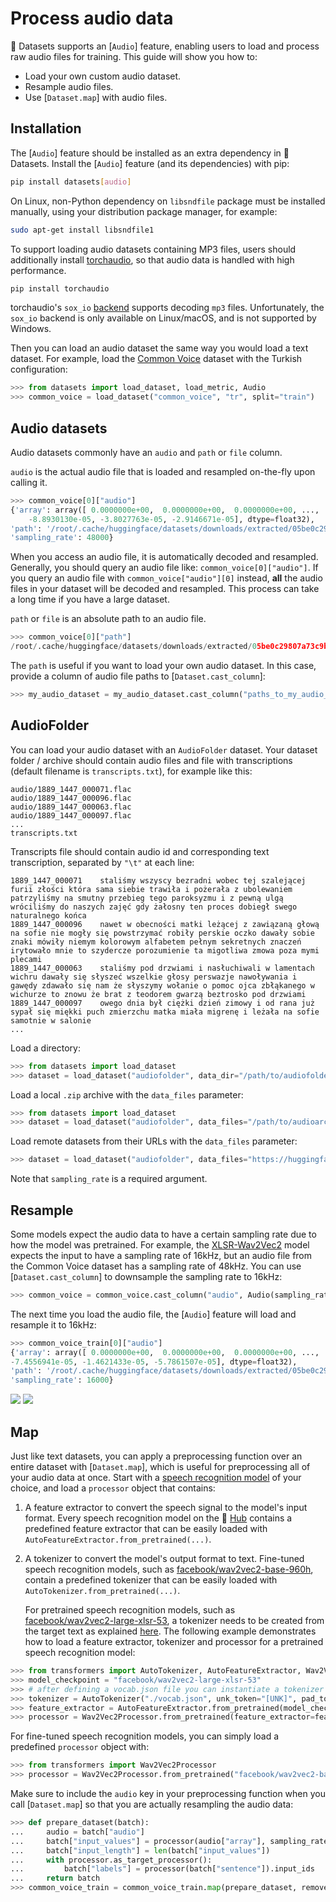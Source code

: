 # Process audio data

🤗 Datasets supports an [`Audio`] feature, enabling users to load and process raw audio files for training. This guide will show you how to:

- Load your own custom audio dataset.
- Resample audio files.
- Use [`Dataset.map`] with audio files.

## Installation

The [`Audio`] feature should be installed as an extra dependency in 🤗 Datasets. Install the [`Audio`] feature (and its dependencies) with pip:

```bash
pip install datasets[audio]
```

<Tip warning={true}>

On Linux, non-Python dependency on `libsndfile` package must be installed manually, using your distribution package manager, for example:

```bash
sudo apt-get install libsndfile1
```

</Tip>

To support loading audio datasets containing MP3 files, users should additionally install [torchaudio](https://pytorch.org/audio/stable/index.html), so that audio data is handled with high performance.

```bash
pip install torchaudio
```

<Tip warning={true}>

torchaudio's `sox_io` [backend](https://pytorch.org/audio/stable/backend.html#) supports decoding `mp3` files. Unfortunately, the `sox_io` backend is only available on Linux/macOS, and is not supported by Windows.

</Tip>

Then you can load an audio dataset the same way you would load a text dataset. For example, load the [Common Voice](https://huggingface.co/datasets/common_voice) dataset with the Turkish configuration:

```py
>>> from datasets import load_dataset, load_metric, Audio
>>> common_voice = load_dataset("common_voice", "tr", split="train")
```

## Audio datasets

Audio datasets commonly have an `audio` and `path` or `file` column.

`audio` is the actual audio file that is loaded and resampled on-the-fly upon calling it.

```py
>>> common_voice[0]["audio"]
{'array': array([ 0.0000000e+00,  0.0000000e+00,  0.0000000e+00, ...,
    -8.8930130e-05, -3.8027763e-05, -2.9146671e-05], dtype=float32),
'path': '/root/.cache/huggingface/datasets/downloads/extracted/05be0c29807a73c9b099873d2f5975dae6d05e9f7d577458a2466ecb9a2b0c6b/cv-corpus-6.1-2020-12-11/tr/clips/common_voice_tr_21921195.mp3',
'sampling_rate': 48000}
```

When you access an audio file, it is automatically decoded and resampled. Generally, you should query an audio file like: `common_voice[0]["audio"]`. If you query an audio file with `common_voice["audio"][0]` instead, **all** the audio files in your dataset will be decoded and resampled. This process can take a long time if you have a large dataset.

`path` or `file` is an absolute path to an audio file.

```py
>>> common_voice[0]["path"]
/root/.cache/huggingface/datasets/downloads/extracted/05be0c29807a73c9b099873d2f5975dae6d05e9f7d577458a2466ecb9a2b0c6b/cv-corpus-6.1-2020-12-11/tr/clips/common_voice_tr_21921195.mp3
```

The `path` is useful if you want to load your own audio dataset. In this case, provide a column of audio file paths to [`Dataset.cast_column`]:

```py
>>> my_audio_dataset = my_audio_dataset.cast_column("paths_to_my_audio_files", Audio())
```

## AudioFolder

You can load your audio dataset with an `AudioFolder` dataset. Your dataset folder / archive should contain audio files and
file with transcriptions (default filename is `transcripts.txt`), for example like this:

```
audio/1889_1447_000071.flac
audio/1889_1447_000096.flac
audio/1889_1447_000063.flac
audio/1889_1447_000097.flac
...
transcripts.txt
```

Transcripts file should contain audio id and corresponding text transcription, separated by `"\t"` at each line:
```
1889_1447_000071	staliśmy wszyscy bezradni wobec tej szalejącej furii złości która sama siebie trawiła i pożerała z ubolewaniem patrzyliśmy na smutny przebieg tego paroksyzmu i z pewną ulgą wróciliśmy do naszych zajęć gdy żałosny ten proces dobiegł swego naturalnego końca
1889_1447_000096	nawet w obecności matki leżącej z zawiązaną głową na sofie nie mogły się powstrzymać robiły perskie oczko dawały sobie znaki mówiły niemym kolorowym alfabetem pełnym sekretnych znaczeń irytowało mnie to szydercze porozumienie ta migotliwa zmowa poza mymi plecami
1889_1447_000063	staliśmy pod drzwiami i nasłuchiwali w lamentach wichru dawały się słyszeć wszelkie głosy perswazje nawoływania i gawędy zdawało się nam że słyszymy wołanie o pomoc ojca zbłąkanego w wichurze to znowu że brat z teodorem gwarzą beztrosko pod drzwiami
1889_1447_000097	owego dnia był ciężki dzień zimowy i od rana już sypał się miękki puch zmierzchu matka miała migrenę i leżała na sofie samotnie w salonie
...
```

Load a directory:

```py
>>> from datasets import load_dataset
>>> dataset = load_dataset("audiofolder", data_dir="/path/to/audiofolder", sampling_rate=16_000)
```

Load a local `.zip` archive with the `data_files` parameter:

```py
>>> from datasets import load_dataset
>>> dataset = load_dataset("audiofolder", data_files="/path/to/audioarchive.zip", sampling_rate=16_000)
```

Load remote datasets from their URLs with the `data_files` parameter:

```py
>>> dataset = load_dataset("audiofolder", data_files="https://huggingface.co/datasets/polinaeterna/test_audiofolder/resolve/main/MLSPolishSample.zip", sampling_rate=16_000)
```

Note that `sampling_rate` is a required argument.


## Resample

Some models expect the audio data to have a certain sampling rate due to how the model was pretrained. For example, the [XLSR-Wav2Vec2](https://huggingface.co/facebook/wav2vec2-large-xlsr-53) model expects the input to have a sampling rate of 16kHz, but an audio file from the Common Voice dataset has a sampling rate of 48kHz. You can use [`Dataset.cast_column`] to downsample the sampling rate to 16kHz:

```py
>>> common_voice = common_voice.cast_column("audio", Audio(sampling_rate=16_000))
```

The next time you load the audio file, the [`Audio`] feature will load and resample it to 16kHz:

```py
>>> common_voice_train[0]["audio"]
{'array': array([ 0.0000000e+00,  0.0000000e+00,  0.0000000e+00, ...,
-7.4556941e-05, -1.4621433e-05, -5.7861507e-05], dtype=float32),
'path': '/root/.cache/huggingface/datasets/downloads/extracted/05be0c29807a73c9b099873d2f5975dae6d05e9f7d577458a2466ecb9a2b0c6b/cv-corpus-6.1-2020-12-11/tr/clips/common_voice_tr_21921195.mp3',
'sampling_rate': 16000}
```

<div class="flex justify-center">
    <img class="block dark:hidden" src="https://huggingface.co/datasets/huggingface/documentation-images/resolve/main/datasets/resample.gif"/>
    <img class="hidden dark:block" src="https://huggingface.co/datasets/huggingface/documentation-images/resolve/main/datasets/resample-dark.gif"/>
</div>

## Map

Just like text datasets, you can apply a preprocessing function over an entire dataset with [`Dataset.map`], which is useful for preprocessing all of your audio data at once. Start with a [speech recognition model](https://huggingface.co/models?pipeline_tag=automatic-speech-recognition&sort=downloads) of your choice, and load a `processor` object that contains:

1. A feature extractor to convert the speech signal to the model's input format. Every speech recognition model on the 🤗 [Hub](https://huggingface.co/models?pipeline_tag=automatic-speech-recognition&sort=downloads) contains a predefined feature extractor that can be easily loaded with `AutoFeatureExtractor.from_pretrained(...)`.

2. A tokenizer to convert the model's output format to text. Fine-tuned speech recognition models, such as [facebook/wav2vec2-base-960h](https://huggingface.co/facebook/wav2vec2-base-960h), contain a predefined tokenizer that can be easily loaded with `AutoTokenizer.from_pretrained(...)`.

   For pretrained speech recognition models, such as [facebook/wav2vec2-large-xlsr-53](https://huggingface.co/facebook/wav2vec2-large-xlsr-53), a tokenizer needs to be created from the target text as explained [here](https://huggingface.co/blog/fine-tune-wav2vec2-english). The following example demonstrates how to load a feature extractor, tokenizer and processor for a pretrained speech recognition model:

```py
>>> from transformers import AutoTokenizer, AutoFeatureExtractor, Wav2Vec2Processor
>>> model_checkpoint = "facebook/wav2vec2-large-xlsr-53"
>>> # after defining a vocab.json file you can instantiate a tokenizer object:
>>> tokenizer = AutoTokenizer("./vocab.json", unk_token="[UNK]", pad_token="[PAD]", word_delimiter_token="|")
>>> feature_extractor = AutoFeatureExtractor.from_pretrained(model_checkpoint)
>>> processor = Wav2Vec2Processor.from_pretrained(feature_extractor=feature_extractor, tokenizer=tokenizer)
```

For fine-tuned speech recognition models, you can simply load a predefined `processor` object with:

```py
>>> from transformers import Wav2Vec2Processor
>>> processor = Wav2Vec2Processor.from_pretrained("facebook/wav2vec2-base-960h")
```

Make sure to include the `audio` key in your preprocessing function when you call [`Dataset.map`] so that you are actually resampling the audio data:

```py
>>> def prepare_dataset(batch):
...     audio = batch["audio"]
...     batch["input_values"] = processor(audio["array"], sampling_rate=audio["sampling_rate"]).input_values[0]
...     batch["input_length"] = len(batch["input_values"])
...     with processor.as_target_processor():
...         batch["labels"] = processor(batch["sentence"]).input_ids
...     return batch
>>> common_voice_train = common_voice_train.map(prepare_dataset, remove_columns=common_voice_train.column_names)
```
